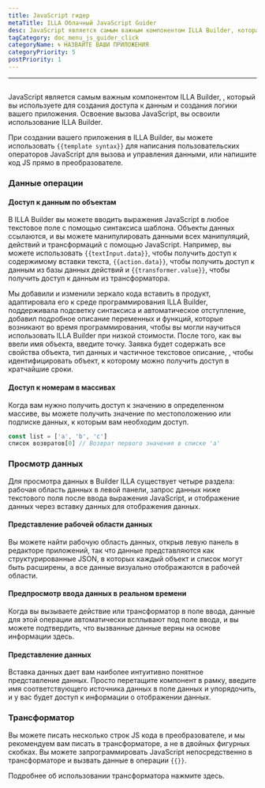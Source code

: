 ```yaml
---
title: JavaScript гидер
metaTitle: ILLA Облачный JavaScript Guider
desc: JavaScript является самым важным компонентом ILLA Builder, которая является инструментом, используемым для создания доступа к данным и создания логики вашего приложения
tagCategory: doc_menu_js_guider_click
categoryName: 🌀 НАЗВАЙТЕ ВАШИ ПРИЛОЖЕНИЯ
categoryPriority: 5
postPriority: 1
---
```


* * *

## <h2 hidden>JavaScript Guider</h2>

JavaScript является самым важным компонентом ILLA Builder, , который вы используете для создания доступа к данным и создания логики вашего приложения. Освоение вызова JavaScript, вы освоили использование ILLA Builder.

При создании вашего приложения в ILLA Builder, вы можете использовать `{{template syntax}}` для написания пользовательских операторов JavaScript для вызова и управления данными, или напишите код JS прямо в преобразователе.

### Данные операции

#### Доступ к данным по объектам

В ILLA Builder вы можете вводить выражения JavaScript в любое текстовое поле с помощью синтаксиса шаблона. Объекты данных ссылаются, и вы можете манипулировать данными всех манипуляций, действий и трансформаций с помощью JavaScript. Например, вы можете использовать `{{textInput.data}}`, чтобы получить доступ к содержимому вставки текста, `{{action.data}}`, чтобы получить доступ к данным из базы данных действий и `{{transformer.value}}`, чтобы получить доступ к данным из трансформатора.

Мы добавили и изменили зеркало кода вставить в продукт, адаптировала его к среде программирования ILLA Builder, поддерживала подсветку синтаксиса и автоматическое отступление, добавил подробное описание переменных и функций, которые возникают во время программирования, чтобы вы могли научиться использовать ILLA Builder при низкой стоимости. После того, как вы ввели имя объекта, введите точку. Заявка будет содержать все свойства объекта, тип данных и частичное текстовое описание, , чтобы идентифицировать объект, к которому можно получить доступ в кратчайшие сроки.

#### Доступ к номерам в массивах

Когда вам нужно получить доступ к значению в определенном массиве, вы можете получить значение по местоположению или подписке данных, к которым вам необходим доступ.

```javascript
const list = ['a', 'b', 'c']
список возвратов[0] // Возврат первого значения в списке 'a'
```

### Просмотр данных

Для просмотра данных в Builder ILLA существует четыре раздела: рабочая область данных в левой панели, запрос данных ниже текстового поля после ввода выражения JavaScript, и отображение данных через вставку данных для отображения данных.

#### Представление рабочей области данных

Вы можете найти рабочую область данных, открыв левую панель в редакторе приложений, так что данные представляются как структурированные JSON, в которых каждый объект и список могут быть расширены, а все данные визуально отображаются в рабочей области.

[//]: # "[图片]"

#### Предпросмотр ввода данных в реальном времени

Когда вы вызываете действие или трансформатор в поле ввода, данные для этой операции автоматически всплывают под поле ввода, и вы можете подтвердить, что вызванные данные верны на основе информации здесь.

[//]: # "[图片]"

#### Представление данных

Вставка данных дает вам наиболее интуитивно понятное представление данных. Просто перетащите компонент в рамку, введите имя соответствующего источника данных в поле данных и упорядочить, и у вас будет доступ к информации о отображении данных.

[//]: # "[图片]"

### Трансформатор

Вы можете писать несколько строк JS кода в преобразователе, и мы рекомендуем вам писать в трансформаторе, а не в двойных фигурных скобках. Вы можете запрограммировать JavaScript непосредственно в трансформаторе и вызвать данные в операции `{{}}`.

Подробнее об использовании трансформатора нажмите здесь.

